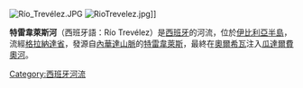 [[File:Río_Trevélez.JPG|thumb]]
[[Image:RioTrevelez.jpg|thumb]]]]

'''特雷韋萊斯河'''（西班牙語：Río Trevélez）是[[西班牙|西班牙]]的河流，位於[[伊比利亞半島|伊比利亞半島]]，流經[[格拉納達省|格拉納達省]]，發源自[[內華達山脈_(西班牙)|內華達山脈]]的[[特雷韋萊斯|特雷韋萊斯]]，最終在[[奧爾希瓦|奧爾希瓦]]注入[[瓜達爾費奧河|瓜達爾費奧河]]。

{{Spain-geo-stub}}
[[Category:西班牙河流|Category:西班牙河流]]